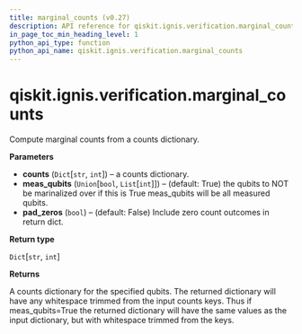 ```yaml
---
title: marginal_counts (v0.27)
description: API reference for qiskit.ignis.verification.marginal_counts in qiskit v0.27
in_page_toc_min_heading_level: 1
python_api_type: function
python_api_name: qiskit.ignis.verification.marginal_counts
---
```


<span id="qiskit-ignis-verification-marginal-counts" />

# qiskit.ignis.verification.marginal\_counts

<Function id="qiskit.ignis.verification.marginal_counts" isDedicatedPage={true} github="https://github.com/qiskit-community/qiskit-ignis/tree/stable/0.6/qiskit/ignis/verification/tomography/data.py" signature="marginal_counts(counts, meas_qubits=True, pad_zeros=False)">
  Compute marginal counts from a counts dictionary.

  **Parameters**

  *   **counts** (`Dict`\[`str`, `int`]) – a counts dictionary.
  *   **meas\_qubits** (`Union`\[`bool`, `List`\[`int`]]) – (default: True) the qubits to NOT be marinalized over if this is True meas\_qubits will be all measured qubits.
  *   **pad\_zeros** (`bool`) – (default: False) Include zero count outcomes in return dict.

  **Return type**

  `Dict`\[`str`, `int`]

  **Returns**

  A counts dictionary for the specified qubits. The returned dictionary will have any whitespace trimmed from the input counts keys. Thus if meas\_qubits=True the returned dictionary will have the same values as the input dictionary, but with whitespace trimmed from the keys.
</Function>

